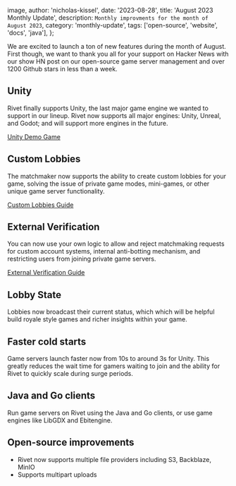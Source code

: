 
  image,
  author: 'nicholas-kissel',
  date: '2023-08-28',
  title: 'August 2023 Monthly Update',
  description: `Monthly improvments for the month of August 2023`,
  category: 'monthly-update',
  tags: ['open-source', 'website', 'docs', 'java'],
};


We are excited to launch a ton of new features during the month of August. First though, we want to thank you all for your support on Hacker News with our show HN post on our open-source game server management and over 1200 Github stars in less than a week.

## Unity

Rivet finally supports Unity, the last major game engine we wanted to support in our lineup. Rivet now supports all major engines: Unity, Unreal, and Godot; and will support more engines in the future.

[Unity Demo Game](https://github.com/rivet-gg/example-tanks-unity-fishnet)

## Custom Lobbies

The matchmaker now supports the ability to create custom lobbies for your game, solving the issue of private game modes, mini-games, or other unique game server functionality.

[Custom Lobbies Guide](https://rivet.gg//docs/matchmaker/guides/custom-games)

## External Verification

You can now use your own logic to allow and reject matchmaking requests for custom account systems, internal anti-botting mechanism, and restricting users from joining private game servers.

[External Verification Guide](https://rivet.gg/docs/matchmaker/guides/anti-botting#custom-external-verification)

## Lobby State

Lobbies now broadcast their current status, which which will be helpful build royale style games and richer insights within your game. 

## Faster cold starts

Game servers launch faster now from 10s to around 3s for Unity. This greatly reduces the wait time for gamers waiting to join and the ability for Rivet to quickly scale during surge periods.

## Java and Go clients

Run game servers on Rivet using the Java and Go clients, or use game engines like LibGDX and Ebitengine.

## Open-source improvements

* Rivet now supports multiple file providers including S3, Backblaze, MinIO
* Supports multipart uploads